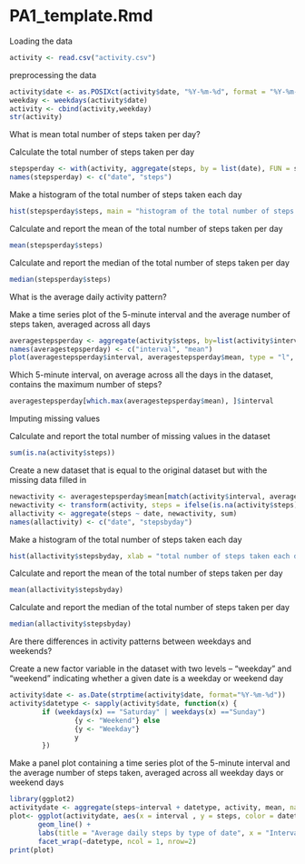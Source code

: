PA1_template.Rmd
=============================================================================

Loading the data

```r
activity <- read.csv("activity.csv")
```

preprocessing the data

```r
activity$date <- as.POSIXct(activity$date, "%Y-%m-%d", format = "%Y-%m-%d", tz = "")
weekday <- weekdays(activity$date)
activity <- cbind(activity,weekday)
str(activity)
```

What is mean total number of steps taken per day?

Calculate the total number of steps taken per day

```r
stepsperday <- with(activity, aggregate(steps, by = list(date), FUN = sum, na.rm = TRUE))
names(stepsperday) <- c("date", "steps")

```

Make a histogram of the total number of steps taken each day

```r
hist(stepsperday$steps, main = "histogram of the total number of steps taken each day", xlab = "total number of steps taken each day")
```

Calculate and report the mean of the total number of steps taken per day

```r
mean(stepsperday$steps)
```

Calculate and report the median of the total number of steps taken per day

```r
median(stepsperday$steps)
```

What is the average daily activity pattern?

Make a time series plot of the 5-minute interval and the average number of steps taken, averaged across all days

```r
averagestepsperday <- aggregate(activity$steps, by=list(activity$interval), FUN=mean, na.rm=TRUE)
names(averagestepsperday) <- c("interval", "mean")
plot(averagestepsperday$interval, averagestepsperday$mean, type = "l", xlab="5-minute interval", ylab="average number of steps all days", main="average number of steps per 5-minute interval")

```

Which 5-minute interval, on average across all the days in the dataset, contains the maximum number of steps?

```r
averagestepsperday[which.max(averagestepsperday$mean), ]$interval
```

Imputing missing values

Calculate and report the total number of missing values in the dataset

```r
sum(is.na(activity$steps))
```

Create a new dataset that is equal to the original dataset but with the missing data filled in

```r
newactivity <- averagestepsperday$mean[match(activity$interval, averagestepsperday$interval)]
newactivity <- transform(activity, steps = ifelse(is.na(activity$steps), yes = newactivity, no = activity$steps))
allactivity <- aggregate(steps ~ date, newactivity, sum)
names(allactivity) <- c("date", "stepsbyday")
```

Make a histogram of the total number of steps taken each day

```r
hist(allactivity$stepsbyday, xlab = "total number of steps taken each day", main = "histogram of the total number of steps taken each day")
```

Calculate and report the mean of the total number of steps taken per day

```r
mean(allactivity$stepsbyday)
```

Calculate and report the median of the total number of steps taken per day

```r
median(allactivity$stepsbyday)
```

Are there differences in activity patterns between weekdays and weekends?

Create a new factor variable in the dataset with two levels – “weekday” and “weekend” indicating whether a given date is a weekday or weekend day

```r
activity$date <- as.Date(strptime(activity$date, format="%Y-%m-%d"))
activity$datetype <- sapply(activity$date, function(x) {
        if (weekdays(x) == "Saturday" | weekdays(x) =="Sunday") 
                {y <- "Weekend"} else 
                {y <- "Weekday"}
                y
        })
```

Make a panel plot containing a time series plot of the 5-minute interval and the average number of steps taken, averaged across all weekday days or weekend days

```r
library(ggplot2)
activitydate <- aggregate(steps~interval + datetype, activity, mean, na.rm = TRUE)
plot<- ggplot(activitydate, aes(x = interval , y = steps, color = datetype)) +
       geom_line() +
       labs(title = "Average daily steps by type of date", x = "Interval", y = "Average number of steps") +
       facet_wrap(~datetype, ncol = 1, nrow=2)
print(plot)
```
